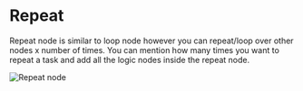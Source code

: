 # Repeat


Repeat node is similar to loop node however you can repeat/loop over other nodes x number of times. You can mention how
many times you want to repeat a task and add all the logic nodes inside the repeat node.

<Image src={repeat} alt='Repeat node' width={1200} />
